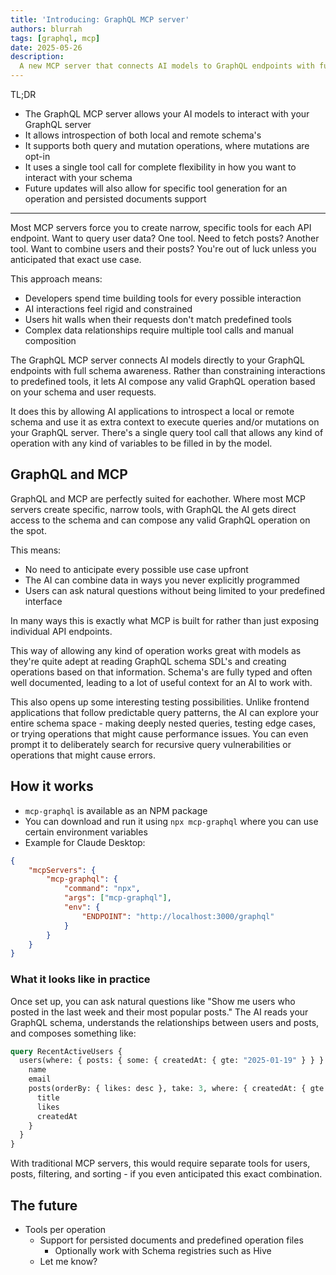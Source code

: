 ```yaml
---
title: 'Introducing: GraphQL MCP server'
authors: blurrah
tags: [graphql, mcp]
date: 2025-05-26
description:
  A new MCP server that connects AI models to GraphQL endpoints with full schema awareness and dynamic querying capabilities.
---
```


TL;DR

- The GraphQL MCP server allows your AI models to interact with your GraphQL server
- It allows introspection of both local and remote schema's
- It supports both query and mutation operations, where mutations are opt-in
- It uses a single tool call for complete flexibility in how you want to interact with your schema
- Future updates will also allow for specific tool generation for an operation and persisted documents support

------
Most MCP servers force you to create narrow, specific tools for each API endpoint. Want to query user data? One tool. Need to fetch posts? Another tool. Want to combine users and their posts? You're out of luck unless you anticipated that exact use case.

This approach means:
- Developers spend time building tools for every possible interaction
- AI interactions feel rigid and constrained
- Users hit walls when their requests don't match predefined tools
- Complex data relationships require multiple tool calls and manual composition

The GraphQL MCP server connects AI models directly to your GraphQL endpoints with full schema awareness. Rather than constraining interactions to predefined tools, it lets AI compose any valid GraphQL operation based on your schema and user requests.

It does this by allowing AI applications to introspect a local or remote schema and use it as extra context to execute queries and/or mutations on your GraphQL server. There's a single query tool call that allows any kind of operation with any kind of variables to be filled in by the model.

## GraphQL and MCP

GraphQL and MCP are perfectly suited for eachother. Where most MCP servers create specific, narrow tools, with GraphQL the AI gets direct access to the schema and can compose any valid GraphQL operation on the spot.

This means:
- No need to anticipate every possible use case upfront
- The AI can combine data in ways you never explicitly programmed
- Users can ask natural questions without being limited to your predefined interface

In many ways this is exactly what MCP is built for rather than just exposing individual API endpoints.

This way of allowing any kind of operation works great with models as they're quite adept at reading GraphQL schema SDL's and creating operations based on that information. Schema's are fully typed and often well documented, leading to a lot of useful context for an AI to work with.

This also opens up some interesting testing possibilities. Unlike frontend applications that follow predictable query patterns, the AI can explore your entire schema space - making deeply nested queries, testing edge cases, or trying operations that might cause performance issues. You can even prompt it to deliberately search for recursive query vulnerabilities or operations that might cause errors.

## How it works
- `mcp-graphql` is available as an NPM package
- You can download and run it using `npx mcp-graphql` where you can use certain environment variables
- Example for Claude Desktop:
```json
{
    "mcpServers": {
        "mcp-graphql": {
            "command": "npx",
            "args": ["mcp-graphql"],
            "env": {
                "ENDPOINT": "http://localhost:3000/graphql"
            }
        }
    }
}
```

### What it looks like in practice

Once set up, you can ask natural questions like "Show me users who posted in the last week and their most popular posts." The AI reads your GraphQL schema, understands the relationships between users and posts, and composes something like:

```graphql
query RecentActiveUsers {
  users(where: { posts: { some: { createdAt: { gte: "2025-01-19" } } } }) {
    name
    email
    posts(orderBy: { likes: desc }, take: 3, where: { createdAt: { gte: "2025-01-19" } }) {
      title
      likes
      createdAt
    }
  }
}
```

With traditional MCP servers, this would require separate tools for users, posts, filtering, and sorting - if you even anticipated this exact combination.

## The future
- Tools per operation
	- Support for persisted documents and predefined operation files
		- Optionally work with Schema registries such as Hive
	- Let me know?

